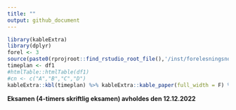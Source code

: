 ```yaml
---
title: ""
output: github_document
---
```



```r
library(kableExtra)
library(dplyr)
forel <- 3
source(paste0(rprojroot::find_rstudio_root_file(),'/inst/forelesningsnotater/timeplan.R'))
timeplan <- df1
#htmlTable::htmlTable(df1)
#cn <- c("A","B","C","D")
kableExtra::kbl(timeplan) %>% kableExtra::kable_paper(full_width = F) %>% kableExtra::row_spec(forel, bold = T)
```

**Eksamen (4-timers skriftlig eksamen) avholdes den 12.12.2022**
